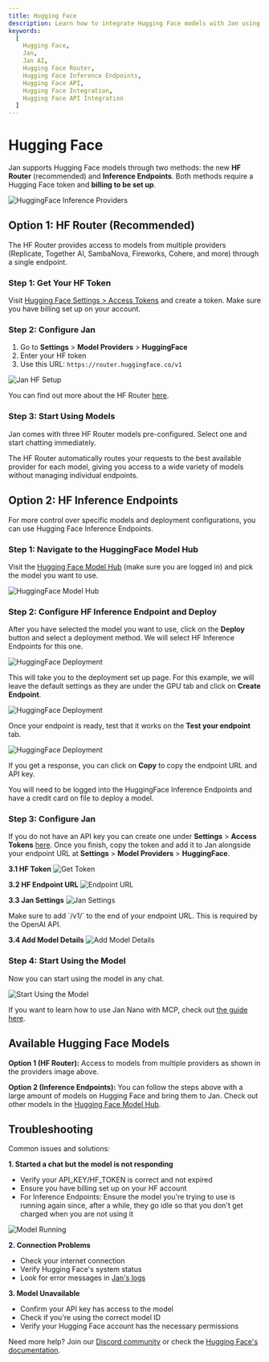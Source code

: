 ```yaml
---
title: Hugging Face
description: Learn how to integrate Hugging Face models with Jan using the Router or Inference Endpoints.
keywords:
  [
    Hugging Face,
    Jan,
    Jan AI,
    Hugging Face Router,
    Hugging Face Inference Endpoints,
    Hugging Face API,
    Hugging Face Integration,
    Hugging Face API Integration
  ]
---
```



# Hugging Face

Jan supports Hugging Face models through two methods: the new **HF Router** (recommended) and **Inference Endpoints**. Both methods require a Hugging Face token and **billing to be set up**.

![HuggingFace Inference Providers](../_assets/hf_providers.png)

## Option 1: HF Router (Recommended)

The HF Router provides access to models from multiple providers (Replicate, Together AI, SambaNova, Fireworks, Cohere, and more) through a single endpoint.

<Steps>

### Step 1: Get Your HF Token

Visit [Hugging Face Settings > Access Tokens](https://huggingface.co/settings/tokens) and create a token. Make sure you have billing set up on your account.

### Step 2: Configure Jan

1. Go to **Settings** > **Model Providers** > **HuggingFace**
2. Enter your HF token
3. Use this URL: `https://router.huggingface.co/v1`

![Jan HF Setup](../_assets/hf_jan_setup.png)

You can find out more about the HF Router [here](https://huggingface.co/docs/inference-providers/index).

### Step 3: Start Using Models

Jan comes with three HF Router models pre-configured. Select one and start chatting immediately.

</Steps>

<Callout type='info'>
The HF Router automatically routes your requests to the best available provider for each model, giving you access to a wide variety of models without managing individual endpoints.
</Callout>

## Option 2: HF Inference Endpoints

For more control over specific models and deployment configurations, you can use Hugging Face Inference Endpoints.

<Steps>

### Step 1: Navigate to the HuggingFace Model Hub

Visit the [Hugging Face Model Hub](https://huggingface.co/models) (make sure you are logged in) and pick the model you want to use.

![HuggingFace Model Hub](../_assets/hf_hub.png)

### Step 2: Configure HF Inference Endpoint and Deploy

After you have selected the model you want to use, click on the **Deploy** button and select a deployment method. We will select HF Inference Endpoints for this one.

![HuggingFace Deployment](../_assets/hf_jan_nano.png)
<br/>

This will take you to the deployment set up page. For this example, we will leave the default settings as they are under the GPU tab and click on **Create Endpoint**.

![HuggingFace Deployment](../_assets/hf_jan_nano_2.png)
<br/>

Once your endpoint is ready, test that it works on the **Test your endpoint** tab.

![HuggingFace Deployment](../_assets/hf_jan_nano_3.png)
<br/>

If you get a response, you can click on **Copy** to copy the endpoint URL and API key.

<Callout type='info'>
  You will need to be logged into the HuggingFace Inference Endpoints and have a credit card on file to deploy a model.
</Callout>

### Step 3: Configure Jan

If you do not have an API key you can create one under **Settings** > **Access Tokens** [here](https://huggingface.co/settings/tokens). Once you finish, copy the token and add it to Jan alongside your endpoint URL at **Settings** > **Model Providers** > **HuggingFace**.

**3.1 HF Token**
![Get Token](../_assets/hf_jan_nano_5.png)
<br/>

**3.2 HF Endpoint URL**
![Endpoint URL](../_assets/hf_jan_nano_4.png)
<br/>

**3.3 Jan Settings**
![Jan Settings](../_assets/hf_jan_nano_6.png)

<Callout type='warning'>
Make sure to add `/v1/` to the end of your endpoint URL. This is required by the OpenAI API.
</Callout>

**3.4 Add Model Details**
![Add Model Details](../_assets/hf_jan_nano_7.png)

### Step 4: Start Using the Model

Now you can start using the model in any chat.

![Start Using the Model](../_assets/hf_jan_nano_8.png)

If you want to learn how to use Jan Nano with MCP, check out [the guide here](../jan-models/jan-nano-32).
<br/>

</Steps>

## Available Hugging Face Models

**Option 1 (HF Router):** Access to models from multiple providers as shown in the providers image above.

**Option 2 (Inference Endpoints):** You can follow the steps above with a large amount of models on Hugging Face and bring them to Jan. Check out other models in the [Hugging Face Model Hub](https://huggingface.co/models).

## Troubleshooting

Common issues and solutions:

**1. Started a chat but the model is not responding**
- Verify your API_KEY/HF_TOKEN is correct and not expired
- Ensure you have billing set up on your HF account
- For Inference Endpoints: Ensure the model you're trying to use is running again since, after a while, they go idle so that you don't get charged when you are not using it

![Model Running](../_assets/hf_jan_nano_9.png)

**2. Connection Problems**
- Check your internet connection
- Verify Hugging Face's system status
- Look for error messages in [Jan's logs](/docs/troubleshooting#how-to-get-error-logs)

**3. Model Unavailable**
- Confirm your API key has access to the model
- Check if you're using the correct model ID
- Verify your Hugging Face account has the necessary permissions

Need more help? Join our [Discord community](https://discord.gg/FTk2MvZwJH) or check the
[Hugging Face's documentation](https://docs.huggingface.co/en/inference-endpoints/index).
